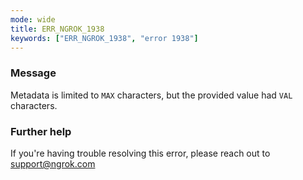 ```yaml
---
mode: wide
title: ERR_NGROK_1938
keywords: ["ERR_NGROK_1938", "error 1938"]
---
```


### Message

Metadata is limited to `MAX` characters, but the provided value had `VAL` characters.

### Further help

If you're having trouble resolving this error, please reach out to [support@ngrok.com](mailto:support@ngrok.com?subject=Help%20with%20ERR_NGROK_1938)

